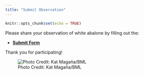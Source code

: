 ```yaml
---
title: "Submit Observation"
---
```


```r
knitr::opts_chunk$set(echo = TRUE)
```

Please share your observation of white abalone by filling out the:

- [**Submit Form**](https://forms.gle/7ES7mD9mbVvvCtKX9)

Thank you for participating!

![Photo Credit: Kat Magaña/BML](/Users/PikesStuff/github/findinghal/images/white_ab_adult_Kat_Magana.png)